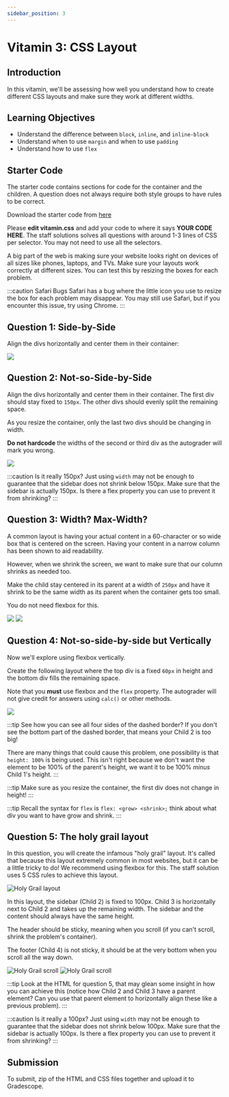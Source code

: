 ```yaml
---
sidebar_position: 3
---
```


# Vitamin 3: CSS Layout

## Introduction

In this vitamin, we'll be assessing how well you understand how to create
different CSS layouts and make sure they work at different widths.

## Learning Objectives

- Understand the difference between `block`, `inline`, and `inline-block`
- Understand when to use `margin` and when to use `padding`
- Understand how to use `flex`

## Starter Code

The starter code contains sections for code for the container and the children.
A question does not always require both style groups to have rules to be correct.

Download the starter code from [here](./starter/vitamin3.zip)

Please **edit vitamin.css** and add your code to where it says **YOUR CODE HERE**.
The staff solutions solves all questions with around 1-3 lines of CSS per selector.
You may not need to use all the selectors.

A big part of the web is making sure your website looks right on devices of all sizes
like phones, laptops, and TVs. Make sure your layouts work correctly at different sizes.
You can test this by resizing the boxes for each problem.

:::caution Safari Bugs
Safari has a bug where the little icon you use to resize the box for each problem may
disappear. You may still use Safari, but if you encounter this issue, try using Chrome.
:::

## Question 1: Side-by-Side

Align the divs horizontally and center them in their container:

![](./Vit3Assets/Q1.png)

## Question 2: Not-so-Side-by-Side

Align the divs horizontally and center them in their container. The first div should
stay fixed to `150px`. The other divs should evenly split the remaining space.

As you resize the container, only the last two divs should be changing in width.

**Do not hardcode** the widths of the second or third div as the autograder will mark
you wrong.

![](./Vit3Assets/Q2.png)

:::caution Is it really 150px?
Just using `width` may not be enough to guarantee that the sidebar does not shrink below 150px.
Make sure that the sidebar is actually 150px. Is there a flex property you can use to prevent
it from shrinking?
:::

## Question 3: Width? Max-Width?

A common layout is having your actual content in a 60-character or so wide box that
is centered on the screen. Having your content in a narrow column has been shown to
aid readability.

However, when we shrink the screen, we want to make sure that our column shrinks
as needed too.

Make the child stay centered in its parent at a width of `250px` and have it shrink
to be the same width as its parent when the container gets too small.

You do not need flexbox for this.

![](./Vit3Assets/Q3Small.png) ![](./Vit3Assets/Q3Big.png)

## Question 4: Not-so-side-by-side but Vertically

Now we'll explore using flexbox vertically.

Create the following layout where the top div is a fixed `60px` in height and
the bottom div fills the remaining space.

Note that you **must** use flexbox and the `flex` property. The autograder will not
give credit for answers using `calc()` or other methods.

![](./Vit3Assets/Q4-dashed.png)

:::tip
See how you can see all four sides of the dashed border? If you don't see the
bottom part of the dashed border, that means your Child 2 is too big!

There are many things that could cause this problem, one possibility is that
`height: 100%` is being used. This isn't right because we don't want the element
to be 100% of the parent's height, we want it to be 100% _minus_ Child 1's height.
:::

:::tip
Make sure as you resize the container, the first div does not change in height!
:::

:::tip
Recall the syntax for `flex` is `flex: <grow> <shrink>;` think about
what div you want to have grow and shrink.
:::

## Question 5: The holy grail layout

In this question, you will create the infamous "holy grail" layout. It's called
that because this layout extremely common in most websites, but it can be a little
tricky to do! We recommend using flexbox for this. The staff solution uses 5 CSS
rules to achieve this layout.

![Holy Grail layout](./Vit3Assets/holygrail.png)

In this layout, the sidebar (Child 2) is fixed to 100px. Child 3 is horizontally
next to Child 2 and takes up the remaining width. The sidebar and the content
should always have the same height.

The header should be sticky, meaning when you scroll (if you can't scroll, shrink
the problem's container).

The footer (Child 4) is not sticky, it should be at the very bottom when you scroll
all the way down.

![Holy Grail scroll](./Vit3Assets/holygrail-top.png) ![Holy Grail scroll](./Vit3Assets/holygrail-scroll.png)

:::tip
Look at the HTML for question 5, that may glean some insight in how you can achieve
this (notice how Child 2 and Child 3 have a parent element? Can you use that parent
element to horizontally align these like a previous problem).
:::

:::caution Is it really a 100px?
Just using `width` may not be enough to guarantee that the sidebar does not shrink below 100px.
Make sure that the sidebar is actually 100px. Is there a flex property you can use to prevent
it from shrinking?
:::

## Submission

To submit, zip of the HTML and CSS files together and upload it to Gradescope.
